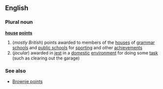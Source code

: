 ==English==
===Plural noun===
'''[[house]] [[points]]'''
#(''mostly British'') points awarded to members of the [[house]]s of [[grammar school]]s and [[public school]]s for [[sporting]] and other [[achievement]]s
#(''jocular'') awarded in [[jest]] in a [[domestic]] [[environment]] for doing some [[task]] (such as clearing out the garage)
===See also===
*[[Brownie points]]